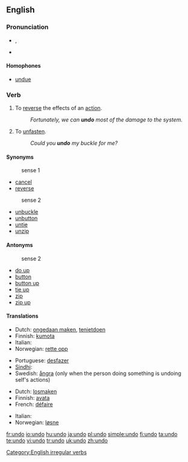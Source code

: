 {{wikipedia|Undo}}
{{also|undō}}
==English==

===Pronunciation===
* {{IPA|/ʌnˈduː/}}, {{SAMPA|/Vn"du:/}}
* {{rhymes|uː}}

====Homophones====
* [[undue]]

===Verb===
{{en-verb|undoes|undoing|undid|undone}}

# To [[reverse]] the effects of an [[action]].
#: ''Fortunately, we can '''undo''' most of the damage to the system.''
# To [[unfasten]].
#: ''Could you '''undo''' my buckle for me?''

====Synonyms====
: sense 1
* [[cancel]]
* [[reverse]]

: sense 2
* [[unbuckle]]
* [[unbutton]]
* [[untie]]
* [[unzip]]

====Antonyms====
: sense 2
* [[do up]]
* [[button]]
* [[button up]]
* [[tie up]]
* [[zip]]
* [[zip up]]

====Translations====
{{trans-top|to reverse}}
* Dutch: [[ongedaan maken]], [[tenietdoen]]
* Finnish: [[kumota]]
* Italian: {{t|it|annullare}}
* Norwegian: [[rette opp]]
{{trans-mid}}
* Portuguese: [[desfazer]]
* [[Sindhi]]: {{sd-Arab|[[اڻڪرڻ]]}}
* Swedish: [[ångra]] (only when the person doing something is undoing self's actions)
{{trans-bottom}}

{{trans-top|to unfasten}}
* Dutch: [[losmaken]]
* Finnish: [[avata]]
* French: [[défaire]]
{{trans-mid}}
* Italian: {{t|it|slacciare}}
* Norwegian: [[løsne]]
{{trans-bottom}}

[[Category:English irregular verbs]]

[[fr:undo]]
[[io:undo]]
[[hu:undo]]
[[ja:undo]]
[[pl:undo]]
[[simple:undo]]
[[fi:undo]]
[[ta:undo]]
[[te:undo]]
[[vi:undo]]
[[tr:undo]]
[[uk:undo]]
[[zh:undo]]